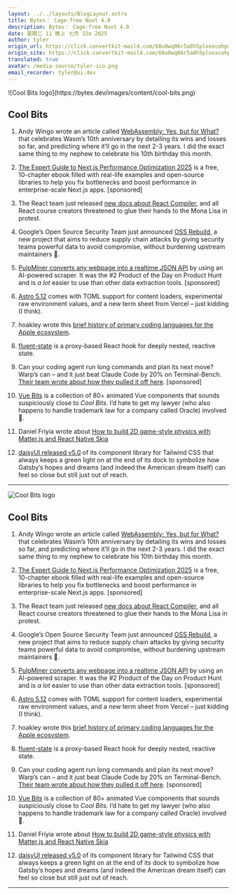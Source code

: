 ```yaml
---
layout: ../../layouts/BlogLayout.astro
title: Bytes： Cage-free Nuxt 4.0
description: Bytes： Cage-free Nuxt 4.0
date: 星期二 11 晚上 七月 22o 2025
author: tyler
origin_url: https://click.convertkit-mail4.com/68u0wq06r5a8h5ploxxcohpxdqnkkh9hlqvo/48hvh7umn38558bx/aHR0cHM6Ly9ieXRlcy5kZXYvYXJjaGl2ZXMvNDEw
origin_site: https://click.convertkit-mail4.com/68u0wq06r5a8h5ploxxcohpxdqnkkh9hlqvo/48hvh7umn38558bx/aHR0cHM6Ly9ieXRlcy5kZXYvYXJjaGl2ZXMvNDEw
translated: true
avatar: /media-source/tyler-ico.png
email_recorder: tyler@ui.dev
---
```



<Reference client:only="react" title="Bytes： Cage-free Nuxt 4.0" url="https://click.convertkit-mail4.com/68u0wq06r5a8h5ploxxcohpxdqnkkh9hlqvo/48hvh7umn38558bx/aHR0cHM6Ly9ieXRlcy5kZXYvYXJjaGl2ZXMvNDEw" />

<Detail client:only="react">
	![Cool Bits logo](https://bytes.dev/images/content/cool-bits.png)

## Cool Bits

1.  Andy Wingo wrote an article called [WebAssembly: Yes, but for What?](https://click.convertkit-mail4.com/68u0wq06r5a8h5ploxxcohpxdqnkkh9hlqvo/owhkhwuw7edk6nuv/aHR0cHM6Ly9xdWV1ZS5hY20ub3JnL2RldGFpbC5jZm0_aWQ9Mzc0NjE3MQ==) that celebrates Wasm’s 10th anniversary by detailing its wins and losses so far, and predicting where it’ll go in the next 2-3 years. I did the exact same thing to my nephew to celebrate his 10th birthday this month.
    
2.  [The Expert Guide to Next.js Performance Optimization 2025](https://click.convertkit-mail4.com/68u0wq06r5a8h5ploxxcohpxdqnkkh9hlqvo/z2hgh7ue8zx4krip/aHR0cHM6Ly9ibGF6aXR5LmNvbS90aGUtZXhwZXJ0LWd1aWRlLXRvLW5leHRqcy1wZXJmb3JtYW5jZS1vcHRpbWl6YXRpb24_dXRtX2NhbXBhaWduPWVib29rLWd1aWRlLW5leHQtanMtcGVyZm9ybWFuY2Utb3B0aW1pemF0aW9uJnV0bV9jb250ZW50PWJ5dGVzJnV0bV9tZWRpdW09ZW1haWwmdXRtX3NvdXJjZT1uZXdzbGV0dGVy) is a free, 10-chapter ebook filled with real-life examples and open-source libraries to help you fix bottlenecks and boost performance in enterprise-scale Next.js apps. \[sponsored\]
    
3.  The React team just released [new docs about React Compiler](https://click.convertkit-mail4.com/68u0wq06r5a8h5ploxxcohpxdqnkkh9hlqvo/p8hehqu4leo32luq/aHR0cHM6Ly9yZWFjdC5kZXYvbGVhcm4vcmVhY3QtY29tcGlsZXI=), and all React course creators threatened to glue their hands to the Mona Lisa in protest.
    
4.  Google’s Open Source Security Team just announced [OSS Rebuild](https://click.convertkit-mail4.com/68u0wq06r5a8h5ploxxcohpxdqnkkh9hlqvo/x0hph3uelm0rp7t5/aHR0cHM6Ly9zZWN1cml0eS5nb29nbGVibG9nLmNvbS8yMDI1LzA3L2ludHJvZHVjaW5nLW9zcy1yZWJ1aWxkLW9wZW4tc291cmNlLmh0bWw=), a new project that aims to reduce supply chain attacks by giving security teams powerful data to avoid compromise, without burdening upstream maintainers 🙏.
    
5.  [PulpMiner converts any webpage into a realtime JSON API](https://click.convertkit-mail4.com/68u0wq06r5a8h5ploxxcohpxdqnkkh9hlqvo/6qhehould4ek5pao/aHR0cHM6Ly93d3cucHVscG1pbmVyLmNvbS8_dXRtX2NhbXBhaWduPXVpZGV2X2p1bHkyMDI1JnV0bV9tZWRpdW09bmV3c2xldHRlciZ1dG1fc291cmNlPXVpZGV2) by using an AI-powered scraper. It was the #2 Product of the Day on Product Hunt and is _a lot_ easier to use than other data extraction tools. \[sponsored\]
    
6.  [Astro 5.12](https://click.convertkit-mail4.com/68u0wq06r5a8h5ploxxcohpxdqnkkh9hlqvo/kkhmh2un3pvd5ltl/aHR0cHM6Ly9hc3Ryby5idWlsZC9ibG9nL2FzdHJvLTUxMjAv) comes with TOML support for content loaders, experimental raw environment values, and a new term sheet from Vercel – just kidding (I think).
    
7.  hoakley wrote this [brief history of primary coding languages for the Apple ecosystem](https://click.convertkit-mail4.com/68u0wq06r5a8h5ploxxcohpxdqnkkh9hlqvo/58hvh8ugzw2vngt6/aHR0cHM6Ly9lY2xlY3RpY2xpZ2h0LmNvLzIwMjUvMDcvMTkvYS1icmllZi1oaXN0b3J5LW9mLXByaW1hcnktY29kaW5nLWxhbmd1YWdlcy8=).
    
8.  [fluent-state](https://click.convertkit-mail4.com/68u0wq06r5a8h5ploxxcohpxdqnkkh9hlqvo/25h2h9u3exwv84t3/aHR0cHM6Ly9naXRodWIuY29tL21hcnNib3MvZmx1ZW50LXN0YXRl) is a proxy-based React hook for deeply nested, reactive state.
    
9.  Can your coding agent run long commands and plan its next move? Warp’s can – and it just beat Claude Code by 20% on Terminal-Bench. [Their team wrote about how they pulled it off here](https://click.convertkit-mail4.com/68u0wq06r5a8h5ploxxcohpxdqnkkh9hlqvo/qvh8h8ud03p74nul/aHR0cHM6Ly93d3cud2FycC5kZXYvYmxvZy90ZXJtaW5hbC1iZW5jaD91dG1fY2FtcGFpZ249YWRlX2xhdW5jaF9zZWNvbmRhcnlfanVseSZ1dG1fY29udGVudD1ieXRlcyZ1dG1fbWVkaXVtPW5ld3NsZXR0ZXImdXRtX3NvdXJjZT1wdWJsaWNhdGlvbnM=). \[sponsored\]
    
10.  [Vue Bits](https://click.convertkit-mail4.com/68u0wq06r5a8h5ploxxcohpxdqnkkh9hlqvo/g3hnhwumk2wdlxur/aHR0cHM6Ly92dWUtYml0cy5kZXYv) is a collection of 80+ animated Vue components that sounds suspiciously close to _Cool Bits._ I’d hate to get my lawyer (who also happens to handle trademark law for a company called Oracle) involved 🧐.
    
11.  Daniel Friyia wrote about [How to build 2D game-style physics with Matter.js and React Native Skia](https://click.convertkit-mail4.com/68u0wq06r5a8h5ploxxcohpxdqnkkh9hlqvo/9qhzhdudl8rq64f9/aHR0cHM6Ly9leHBvLmRldi9ibG9nL2J1aWxkLTJkLWdhbWUtc3R5bGUtcGh5c2ljcy13aXRoLW1hdHRlci1qcy1hbmQtcmVhY3QtbmF0aXZlLXNraWE=)
    
12.  [daisyUI released v5.0](https://click.convertkit-mail4.com/68u0wq06r5a8h5ploxxcohpxdqnkkh9hlqvo/3ohphdu3n8go20br/aHR0cHM6Ly9kYWlzeXVpLmNvbS9kb2NzL3Y1Lw==) of its component library for Tailwind CSS that always keeps a green light on at the end of its dock to symbolize how Gatsby’s hopes and dreams (and indeed the American dream itself) can feel so close but still just out of reach.
    

* * *


</Detail>

![Cool Bits logo](https://bytes.dev/images/content/cool-bits.png)

## Cool Bits

1. Andy Wingo wrote an article called [WebAssembly: Yes, but for What?](https://click.convertkit-mail4.com/68u0wq06r5a8h5ploxxcohpxdqnkkh9hlqvo/owhkhwuw7edk6nuv/aHR0cHM6Ly9xdWV1ZS5hY20ub3JnL2RldGFpbC5jZm0_aWQ9Mzc0NjE3MQ==) that celebrates Wasm’s 10th anniversary by detailing its wins and losses so far, and predicting where it’ll go in the next 2-3 years. I did the exact same thing to my nephew to celebrate his 10th birthday this month.

2. [The Expert Guide to Next.js Performance Optimization 2025](https://click.convertkit-mail4.com/68u0wq06r5a8h5ploxxcohpxdqnkkh9hlqvo/z2hgh7ue8zx4krip/aHR0cHM6Ly9ibGF6aXR5LmNvbS90aGUtZXhwZXJ0LWd1aWRlLXRvLW5leHRqcy1wZXJmb3JtYW5jZS1vcHRpbWl6YXRpb24_dXRtX2NhbXBhaWduPWVib29rLWd1aWRlLW5leHQtanMtcGVyZm9ybWFuY2Utb3B0aW1pemF0aW9uJnV0bV9jb250ZW50PWJ5dGVzJnV0bV9tZWRpdW09ZW1haWwmdXRtX3NvdXJjZT1uZXdzbGV0dGVy) is a free, 10-chapter ebook filled with real-life examples and open-source libraries to help you fix bottlenecks and boost performance in enterprise-scale Next.js apps. \[sponsored]

3. The React team just released [new docs about React Compiler](https://click.convertkit-mail4.com/68u0wq06r5a8h5ploxxcohpxdqnkkh9hlqvo/p8hehqu4leo32luq/aHR0cHM6Ly9yZWFjdC5kZXYvbGVhcm4vcmVhY3QtY29tcGlsZXI=), and all React course creators threatened to glue their hands to the Mona Lisa in protest.

4. Google’s Open Source Security Team just announced [OSS Rebuild](https://click.convertkit-mail4.com/68u0wq06r5a8h5ploxxcohpxdqnkkh9hlqvo/x0hph3uelm0rp7t5/aHR0cHM6Ly9zZWN1cml0eS5nb29nbGVibG9nLmNvbS8yMDI1LzA3L2ludHJvZHVjaW5nLW9zcy1yZWJ1aWxkLW9wZW4tc291cmNlLmh0bWw=), a new project that aims to reduce supply chain attacks by giving security teams powerful data to avoid compromise, without burdening upstream maintainers 🙏.

5. [PulpMiner converts any webpage into a realtime JSON API](https://click.convertkit-mail4.com/68u0wq06r5a8h5ploxxcohpxdqnkkh9hlqvo/6qhehould4ek5pao/aHR0cHM6Ly93d3cucHVscG1pbmVyLmNvbS8_dXRtX2NhbXBhaWduPXVpZGV2X2p1bHkyMDI1JnV0bV9tZWRpdW09bmV3c2xldHRlciZ1dG1fc291cmNlPXVpZGV2) by using an AI-powered scraper. It was the #2 Product of the Day on Product Hunt and is *a lot* easier to use than other data extraction tools. \[sponsored]

6. [Astro 5.12](https://click.convertkit-mail4.com/68u0wq06r5a8h5ploxxcohpxdqnkkh9hlqvo/kkhmh2un3pvd5ltl/aHR0cHM6Ly9hc3Ryby5idWlsZC9ibG9nL2FzdHJvLTUxMjAv) comes with TOML support for content loaders, experimental raw environment values, and a new term sheet from Vercel – just kidding (I think).

7. hoakley wrote this [brief history of primary coding languages for the Apple ecosystem](https://click.convertkit-mail4.com/68u0wq06r5a8h5ploxxcohpxdqnkkh9hlqvo/58hvh8ugzw2vngt6/aHR0cHM6Ly9lY2xlY3RpY2xpZ2h0LmNvLzIwMjUvMDcvMTkvYS1icmllZi1oaXN0b3J5LW9mLXByaW1hcnktY29kaW5nLWxhbmd1YWdlcy8=).

8. [fluent-state](https://click.convertkit-mail4.com/68u0wq06r5a8h5ploxxcohpxdqnkkh9hlqvo/25h2h9u3exwv84t3/aHR0cHM6Ly9naXRodWIuY29tL21hcnNib3MvZmx1ZW50LXN0YXRl) is a proxy-based React hook for deeply nested, reactive state.

9. Can your coding agent run long commands and plan its next move? Warp’s can – and it just beat Claude Code by 20% on Terminal-Bench. [Their team wrote about how they pulled it off here](https://click.convertkit-mail4.com/68u0wq06r5a8h5ploxxcohpxdqnkkh9hlqvo/qvh8h8ud03p74nul/aHR0cHM6Ly93d3cud2FycC5kZXYvYmxvZy90ZXJtaW5hbC1iZW5jaD91dG1fY2FtcGFpZ249YWRlX2xhdW5jaF9zZWNvbmRhcnlfanVseSZ1dG1fY29udGVudD1ieXRlcyZ1dG1fbWVkaXVtPW5ld3NsZXR0ZXImdXRtX3NvdXJjZT1wdWJsaWNhdGlvbnM=). \[sponsored]

10. [Vue Bits](https://click.convertkit-mail4.com/68u0wq06r5a8h5ploxxcohpxdqnkkh9hlqvo/g3hnhwumk2wdlxur/aHR0cHM6Ly92dWUtYml0cy5kZXYv) is a collection of 80+ animated Vue components that sounds suspiciously close to *Cool Bits.* I’d hate to get my lawyer (who also happens to handle trademark law for a company called Oracle) involved 🧐.

11. Daniel Friyia wrote about [How to build 2D game-style physics with Matter.js and React Native Skia](https://click.convertkit-mail4.com/68u0wq06r5a8h5ploxxcohpxdqnkkh9hlqvo/9qhzhdudl8rq64f9/aHR0cHM6Ly9leHBvLmRldi9ibG9nL2J1aWxkLTJkLWdhbWUtc3R5bGUtcGh5c2ljcy13aXRoLW1hdHRlci1qcy1hbmQtcmVhY3QtbmF0aXZlLXNraWE=)

12. [daisyUI released v5.0](https://click.convertkit-mail4.com/68u0wq06r5a8h5ploxxcohpxdqnkkh9hlqvo/3ohphdu3n8go20br/aHR0cHM6Ly9kYWlzeXVpLmNvbS9kb2NzL3Y1Lw==) of its component library for Tailwind CSS that always keeps a green light on at the end of its dock to symbolize how Gatsby’s hopes and dreams (and indeed the American dream itself) can feel so close but still just out of reach.

***



